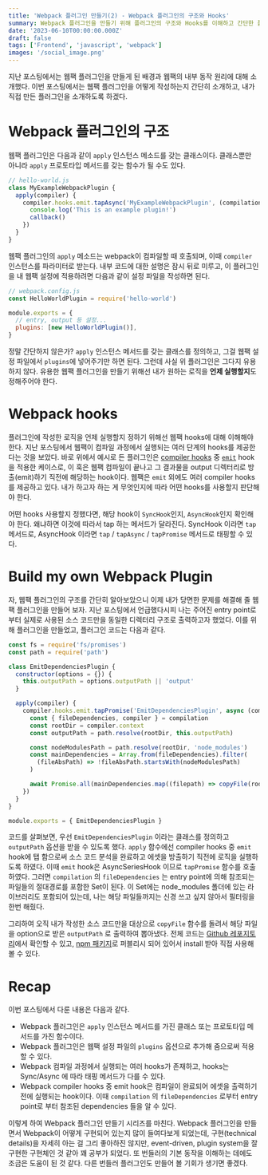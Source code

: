 ```yaml
---
title: 'Webpack 플러그인 만들기(2) - Webpack 플러그인의 구조와 Hooks'
summary: Webpack 플러그인을 만들기 위해 플러그인의 구조와 Hooks를 이해하고 간단한 플러그인 예제를 같이 살펴봅니다
date: '2023-06-10T00:00:00.000Z'
draft: false
tags: ['Frontend', 'javascript', 'webpack']
images: '/social_image.png'
---
```


지난 포스팅에서는 웹팩 플러그인을 만들게 된 배경과 웹팩의 내부 동작 원리에 대해 소개했다. 이번 포스팅에서는 웹팩 플러그인을 어떻게 작성하는지 간단히 소개하고, 내가 직접 만든 플러그인을 소개하도록 하겠다.

# Webpack 플러그인의 구조

웹팩 플러그인은 다음과 같이 `apply` 인스턴스 메소드를 갖는 클래스이다. 클래스뿐만 아니라 `apply` 프로토타입 메서드를 갖는 함수가 될 수도 있다.

```jsx
// hello-world.js
class MyExampleWebpackPlugin {
  apply(compiler) {
    compiler.hooks.emit.tapAsync('MyExampleWebpackPlugin', (compilation, callback) => {
      console.log('This is an example plugin!')
      callback()
    })
  }
}
```

웹팩 플러그인의 `apply` 메소드는 webpack이 컴파일할 때 호출되며, 이때 `compiler` 인스턴스를 파라미터로 받는다. 내부 코드에 대한 설명은 잠시 뒤로 미루고, 이 플러그인을 내 웹팩 설정에 적용하려면 다음과 같이 설정 파일을 작성하면 된다.

```jsx
// webpack.config.js
const HelloWorldPlugin = require('hello-world')

module.exports = {
  // entry, output 등 설정...
  plugins: [new HelloWorldPlugin()],
}
```

정말 간단하지 않은가? `apply` 인스턴스 메서드를 갖는 클래스를 정의하고, 그걸 웹팩 설정 파일에서 `plugins`에 넣어주기만 하면 된다. 그런데 사실 위 플러그인은 그다지 유용하지 않다. 유용한 웹팩 플러그인을 만들기 위해선 내가 원하는 로직을 **언제 실행할지**도 정해주어야 한다.

# Webpack hooks

플러그인에 작성한 로직을 언제 실행할지 정하기 위해선 웹팩 hooks에 대해 이해해야 한다. 지난 포스팅에서 웹팩이 컴파일 과정에서 실행되는 여러 단계의 hooks를 제공한다는 것을 보았다. 바로 위에서 예시로 든 플러그인은 [compiler hooks](https://webpack.kr/api/compiler-hooks/) 중 [`emit`](https://webpack.kr/api/compiler-hooks/#emit) hook을 적용한 케이스로, 이 훅은 웹팩 컴파일이 끝나고 그 결과물을 output 디렉터리로 방출(emit)하기 직전에 해당하는 hook이다. 웹팩은 `emit` 외에도 여러 compiler hooks를 제공하고 있다. 내가 하고자 하는 게 무엇인지에 따라 어떤 hooks를 사용할지 판단해야 한다.

어떤 hooks 사용할지 정했다면, 해당 hook이 `SyncHook`인지, `AsyncHook`인지 확인해야 한다. 왜냐하면 이것에 따라서 tap 하는 메서드가 달라진다. SyncHook 이라면 `tap` 메서드로, AsyncHook 이라면 `tap` / `tapAsync` / `tapPromise` 메서드로 태핑할 수 있다.

# Build my own Webpack Plugin

자, 웹팩 플러그인의 구조를 간단히 알아보았으니 이제 내가 당면한 문제를 해결해 줄 웹팩 플러그인을 만들어 보자. 지난 포스팅에서 언급했다시피 나는 주어진 entry point로부터 실제로 사용된 소스 코드만을 동일한 디렉터리 구조로 출력하고자 했었다. 이를 위해 플러그인을 만들었고, 플러그인 코드는 다음과 같다.

```js
const fs = require('fs/promises')
const path = require('path')

class EmitDependenciesPlugin {
  constructor(options = {}) {
    this.outputPath = options.outputPath || 'output'
  }

  apply(compiler) {
    compiler.hooks.emit.tapPromise('EmitDependenciesPlugin', async (compilation) => {
      const { fileDependencies, compiler } = compilation
      const rootDir = compiler.context
      const outputPath = path.resolve(rootDir, this.outputPath)

      const nodeModulesPath = path.resolve(rootDir, 'node_modules')
      const mainDependencies = Array.from(fileDependencies).filter(
        (fileAbsPath) => !fileAbsPath.startsWith(nodeModulesPath)
      )

      await Promise.all(mainDependencies.map((filepath) => copyFile(rootDir, outputPath, filepath)))
    })
  }
}

module.exports = { EmitDependenciesPlugin }
```

코드를 살펴보면, 우선 `EmitDependenciesPlugin` 이라는 클래스를 정의하고 `outputPath` 옵션을 받을 수 있도록 했다. `apply` 함수에선 compiler hooks 중 `emit` hook에 탭 함으로써 소스 코드 분석을 완료하고 에셋을 방출하기 직전에 로직을 실행하도록 하였다. 이때 `emit` hook은 AsyncSeriesHook 이므로 `tapPromise` 함수를 호출하였다. 그러면 `compilation` 의 `fileDependencies` 는 entry point에 의해 참조되는 파일들의 절대경로를 포함한 Set이 된다. 이 Set에는 node_modules 폴더에 있는 라이브러리도 포함되어 있는데, 나는 해당 파일들까지는 신경 쓰고 싶지 않아서 필터링을 한번 해줬다.

그리하여 오직 내가 작성한 소스 코드만을 대상으로 `copyFile` 함수를 돌려서 해당 파일을 option으로 받은 `outputPath` 로 출력하여 뽑아냈다. 전체 코드는 [Github 레포지토리](https://github.com/eunsukimme/emit-deps-webpack-plugin)에서 확인할 수 있고, [npm 패키지](https://www.npmjs.com/package/emit-deps-webpack-plugin)로 퍼블리시 되어 있어서 install 받아 직접 사용해 볼 수 있다.

# Recap

이번 포스팅에서 다룬 내용은 다음과 같다.

- Webpack 플러그인은 `apply` 인스턴스 메서드를 가진 클래스 또는 프로토타입 메서드를 가진 함수이다.
- Webpack 플러그인은 웹팩 설정 파일의 `plugins` 옵션으로 추가해 줌으로써 적용할 수 있다.
- Webpack 컴파일 과정에서 실행되는 여러 hooks가 존재하고, hooks는 Sync/Async 에 따라 태핑 메서드가 다를 수 있다.
- Webpack compiler hooks 중 emit hook은 컴파일이 완료되어 에셋을 출력하기 전에 실행되는 hook이다. 이때 `compilation` 의 `fileDependencies` 로부터 entry point로 부터 참조된 dependencies 들을 알 수 있다.

이렇게 하여 Webpack 플러그인 만들기 시리즈를 마친다. Webpack 플러그인을 만들면서 Webpack이 어떻게 구현되어 있는지 많이 들여다보게 되었는데, 구현(technical details)을 자세히 아는 걸 그리 좋아하진 않지만, event-driven, plugin system을 잘 구현한 구현체인 것 같아 꽤 공부가 되었다. 또 번들러의 기본 동작을 이해하는 데에도 조금은 도움이 된 것 같다. 다른 번들러 플러그인도 만들어 볼 기회가 생기면 좋겠다.
